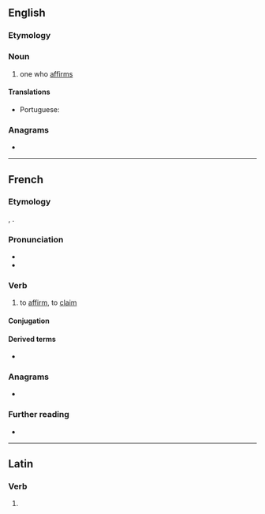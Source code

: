 ==English==

===Etymology===
{{suffix|affirm|er|id2=agent noun|lang=en}}

===Noun===
{{en-noun}}

# one who [[affirm]]s

====Translations====
{{trans-top|one who affirms}}
* Portuguese: {{t|pt|afirmador|m}}
{{trans-mid}}
{{trans-bottom}}

===Anagrams===
* {{anagrams|en|reaffirm}}

----

==French==

===Etymology===
{{bor|fr|la|affirmāre}}, {{m|la|affirmō}}.

===Pronunciation===
* {{audio|Fr-affirmer.ogg|Audio|lang=fr}}
* {{IPA|/a.fiʁ.me/|lang=fr}}

===Verb===
{{fr-verb}}

# to [[affirm]], to [[claim]]

====Conjugation====
{{fr-conj-auto}}

====Derived terms====
* {{l|fr|affirmation}}

===Anagrams===
* {{l|fr|raffermi}}

===Further reading===
* {{R:TLFi}}

----

==Latin==

===Verb===
{{la-verb-form|affirmer}}

# {{inflection of|affirmō||1|s|pres|pasv|subj|lang=la}}